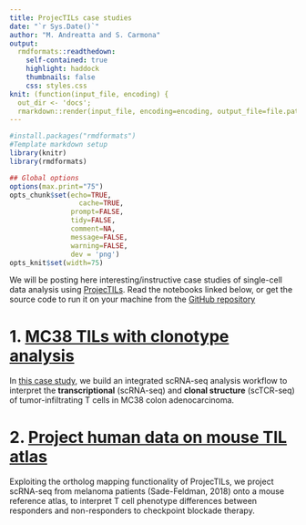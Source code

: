```yaml
---
title: ProjecTILs case studies
date: "`r Sys.Date()`"
author: "M. Andreatta and S. Carmona"
output:
  rmdformats::readthedown:
    self-contained: true
    highlight: haddock
    thumbnails: false
    css: styles.css
knit: (function(input_file, encoding) {
  out_dir <- 'docs';
  rmarkdown::render(input_file, encoding=encoding, output_file=file.path(dirname(input_file), out_dir, 'index.html'))})
---
```


```r
#install.packages("rmdformats")
#Template markdown setup
library(knitr)
library(rmdformats)

## Global options
options(max.print="75")
opts_chunk$set(echo=TRUE,
	             cache=TRUE,
               prompt=FALSE,
               tidy=FALSE,
               comment=NA,
               message=FALSE,
               warning=FALSE,
               dev = 'png')
opts_knit$set(width=75)

```

We will be posting here interesting/instructive case studies of single-cell data analysis using [ProjecTILs](https://www.biorxiv.org/content/10.1101/2020.06.23.166546v1). Read the notebooks linked below, or get the source code to run it on your machine from the [GitHub repository](https://github.com/carmonalab/ProjecTILs_CaseStudies)

# 1. [MC38 TILs with clonotype analysis](Xiong19_TCR.html)

In [this case study](Xiong19_TCR.html), we build an integrated scRNA-seq analysis workflow to interpret the **transcriptional** (scRNA-seq) and **clonal structure** (scTCR-seq) of tumor-infiltrating T cells in MC38 colon adenocarcinoma.

# 2. [Project human data on mouse TIL atlas](SadeFeldman_ortho.html)
Exploiting the ortholog mapping functionality of ProjecTILs, we project scRNA-seq from melanoma patients (Sade-Feldman, 2018) onto a mouse reference atlas, to interpret T cell phenotype differences between responders and non-responders to checkpoint blockade therapy.


